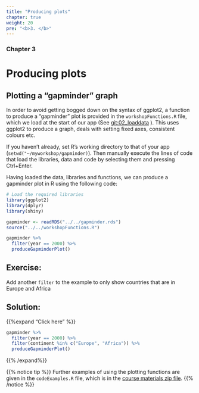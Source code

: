 ```yaml
---
title: "Producing plots"
chapter: true
weight: 20
pre: "<b>3. </b>"
---
```

### Chapter 3

# Producing plots


## Plotting a "gapminder" graph

In order to avoid getting bogged down on the syntax of ggplot2, a function to produce a "gapminder" plot is provided in the `workshopFunctions.R` file, which we load at the start of our app (See [git:02_loaddata]() ).  This uses ggplot2 to produce a graph, deals with setting fixed axes, consistent colours etc.

If you haven't already, set R's working directory to that of your app (`setwd("~/myworkshop/gapminder)`).  Then manually execute the lines of code that load the libraries, data and code by selecting them and pressing Ctrl+Enter. 

Having loaded the data, libraries and functions, we can produce a gapminder plot in R using the following code:

```r
# Load the required libraries
library(ggplot2)
library(dplyr)
library(shiny)

gapminder <- readRDS("../../gapminder.rds")
source("../../workshopFunctions.R")

```


```r
gapminder %>% 
  filter(year == 2000) %>% 
  produceGapminderPlot()

```


## Exercise:

Add another `filter` to the example to only show countries that are in Europe and Africa

## Solution:
{{%expand "Click here" %}}
```r

gapminder %>% 
  filter(year == 2000) %>% 
  filter(continent %in% c("Europe", "Africa")) %>% 
  produceGapminderPlot()
```


{{% /expand%}}

{{% notice tip %}}
Further examples of using the plotting functions are given in the `codeExamples.R` file, which is in the [course materials zip file](https://github.com/UoMResearchIT/r-shiny-course/raw/master/runningExample.zip).
{{% /notice %}}
